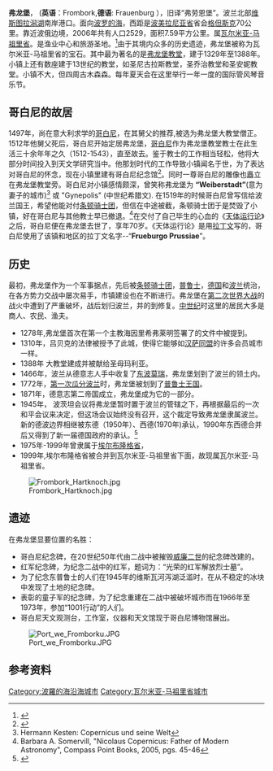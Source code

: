 {{Infobox Settlement
| name = Frombork
| image_skyline = Katedra we Fromborku.JPG
| imagesize = 250px
| image_caption = 弗龙堡教堂，后面是[[维斯图拉潟湖|维斯图拉潟湖]].
| image_shield = POL Frombork COA 1.svg
| image_flag = POL Frombork flag.svg
| pushpin_map = Poland
| pushpin_label_position = bottom
| subdivision_type = 国家
| subdivision_name = {{POL}}
| subdivision_type1 = [[波兰行政区划|省]]
| subdivision_name1 = [[瓦尔米亚-马祖里省|瓦尔米亚-马祖里]]
| subdivision_type2 = [[波兰行政区划|县]]
| subdivision_name2 = [[布拉涅沃县|布拉涅沃]]
| subdivision_type3 = [[社区|社区]]
| subdivision_name3 = '''弗龙堡'''
| leader_title = 市长
| leader_name = Krystyna Ryszarda Lewańska
| established_title = 建立
| established_date = 13世纪
| established_title3 = Town rights
| established_date3 = 1310
| area_total_km2 = 7.59
| population_as_of = 2006
| population_total = 2529
| population_density_km2 = auto
| timezone = [[Central_European_Time|CET]]
| utc_offset = +1
| timezone_DST = [[Central_European_Summer_Time|CEST]]
| utc_offset_DST = +2
| latd = 54 | latm = 21 | lats =  | latNS = N | longd = 19 | longm = 41 | longs =  | longEW = E
| postal_code_type = 邮编号码
| postal_code = 14-530
| area_code = +48 55
| blank_name = [[波兰汽车牌照|汽车牌照]]
| blank_info = NBR
| website = http://www.frombork.pl
}}

'''弗龙堡'''， ('''英语'''：Frombork,'''德语''': Frauenburg ），旧译“弗劳恩堡”。波兰北部[[维斯图拉潟湖|维斯图拉潟湖]]南岸港口。面向[[波罗的海|波罗的海]]，西距是[[波美拉尼亚省|波美拉尼亚省]]省会[[格但斯克|格但斯克]]70公里。靠近波俄边境，2006年共有人口2529，面积7.59平方公里。属[[瓦尔米亚-马祖里省|瓦尔米亚-马祖里省]]。是渔业中心和旅游圣地。<ref>{{Cite web |url=http://www.chinabaike.com/article/316/334/2007/20071009567538.html |title=存档副本 |access-date=2010-02-22 |archive-url=https://web.archive.org/web/20160304194735/http://www.chinabaike.com/article/316/334/2007/20071009567538.html |archive-date=2016-03-04 |dead-url=yes }}</ref>由于其境内众多的历史遗迹，弗龙堡被称为瓦尔米亚-马祖里省的宝石。其中最为著名的是[[弗龙堡教堂|弗龙堡教堂]]，建于1329年至1388年。小镇上还有数座建于13世纪的教堂，如圣尼古拉斯教堂，圣乔治教堂和圣安妮教堂。小镇不大，但四周古木森森。每年夏天会在这里举行一年一度的国际管风琴音乐节。

== 哥白尼的故居 ==
1497年，尚在意大利求学的[[哥白尼|哥白尼]]，在其舅父的推荐,被选为弗龙堡大教堂僧正。1512年他舅父死后，哥白尼开始定居弗龙堡，[[哥白尼|哥白尼]]作为弗龙堡教堂教士在此生活三十余年年之久（1512-1543），直至故去。鉴于教士的工作相当轻松，他将大部分时间投入到天文学研究当中。他那划时代的工作导致小镇闻名于世，为了表达对哥白尼的怀念，现在小镇里建有哥白尼纪念馆<ref>{{Cite web |url=http://www.frombork.art.pl/ |title=存档副本 |access-date=2010-02-22 |archive-date=2008-07-14 |archive-url=https://web.archive.org/web/20080714060017/http://www.frombork.art.pl/ }}</ref>。同时一尊哥白尼的雕像也矗立在弗龙堡教堂旁。哥白尼对小镇感情颇深，曾笑称弗龙堡为 '''“Weiberstadt”'''(意为妻子的城市)<ref>Hermann Kesten: Copernicus und seine Welt</ref>  或 "Gynepolis" (中世纪希腊文). 在1519年的时候哥白尼曾写信给波兰国王，希望他能对付[[条顿骑士团|条顿骑士团]]，但信在中途被截，条顿骑士团于是焚毁了小镇，好在哥白尼与其他教士早已撤退。<ref>Barbara A. Somervill, "Nicolaus Copernicus: Father of Modern Astronomy", Compass Point Books, 2005, pgs. 45-46 
</ref>在交付了自己毕生的心血的《[[天体运行论|天体运行论]]》之后，哥白尼便在弗龙堡去世了，享年70岁。《天体运行论》是用[[拉丁文|拉丁文]]写的，哥白尼使用了该镇和地区的拉丁文名字--“'''Frueburgo Prussiae'''”。

== 历史 ==
最初，弗龙堡作为一个军事据点，先后被[[条顿骑士团|条顿骑士团]]，[[普鲁士|普鲁士]]，[[德国|德国]]和[[波兰|波兰]]统治，在各方势力交战中屡次易手，市镇建设也在不断进行。弗龙堡在[[第二次世界大战|第二次世界大战]]的战火中遭到了严重破坏，战后划归波兰，并的到修复。[[中世纪|中世纪]]时这里的居民大多是商人、农民、渔夫。
 
*1278年,弗龙堡首次在第一个主教海因里希弗莱明签署了的文件中被提到。
*1310年，吕贝克的法律被授予了此城，使得它能够如[[汉萨同盟|汉萨同盟]]的许多会员城市一样。
*1388年 大教堂建成并被献给圣母玛利亚。
*1466年，波兰从德意志人手中收复了[[东波莫瑞|东波莫瑞]]，弗龙堡划到了波兰的领土内。
*1772年，[[第一次瓜分波兰|第一次瓜分波兰]]时，弗龙堡被划到了[[普鲁士王国|普鲁士王国]]。 
*1871年，德意志第二帝国成立，弗龙堡成为它的一部分。
*1945年， 波茨坦会议将弗龙堡暂时置于波兰的管辖之下，再根据最后的一次和平会议来决定，但这场会议始终没有召开，这个裁定导致弗龙堡隶属波兰。新的德波边界相继被东德（1950年）、西德(1970年)承认，1990年东西德合并后又得到了新一届德国政府的承认。<ref>{{Cite web |url=http://usa.usembassy.de/etexts/2plusfour8994e.htm |title=存档副本 |accessdate=2010-02-23 |archive-date=2012-05-07 |archive-url=https://web.archive.org/web/20120507180629/http://usa.usembassy.de/etexts/2plusfour8994e.htm |dead-url=no }}</ref>
*1975年-1999年曾隶属于[[埃尔布隆格省|埃尔布隆格省]]，
*1999年,埃尔布隆格省被合并到瓦尔米亚-马祖里省下面，故现属瓦尔米亚-马祖里省。

[[File:Frombork_Hartknoch.jpg|thumb]]

== 遗迹 ==
在弗龙堡显要位置的名胜：

*哥白尼纪念碑，在20世纪50年代由二战中被摧毁[[威廉二世(普鲁士)|威廉二世]]的纪念碑改建的。
*红军纪念碑，为纪念二战中的红军，题词为：“光荣的红军解放烈士墓”。
*为了纪念东普鲁士的人们在1945年的维斯瓦河泻湖泛滥时，在从不稳定的冰块中发现了土地的纪念碑。
*表彰的童子军的纪念碑，为了纪念重建在二战中被破坏城市而在1966年至1973年，参加“1001行动”的人们。
*哥白尼天文观测台，工作室，仪器和天文馆现于哥白尼博物馆展出。

[[File:Port_we_Fromborku.JPG|thumb]]

== 参考资料 ==
{{Reflist}}


{{Authority control}}
[[Category:波羅的海沿海城市|Category:波羅的海沿海城市]]
[[Category:瓦尔米亚-马祖里省城市|Category:瓦尔米亚-马祖里省城市]]